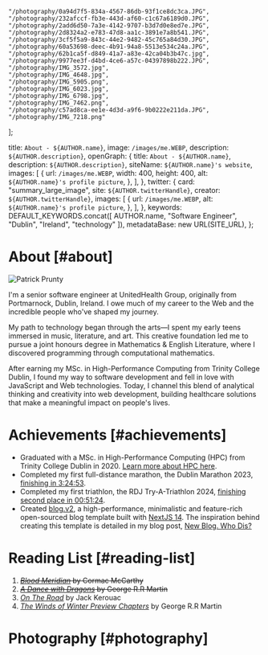 
    "/photography/0a94d7f5-834a-4567-86db-93f1ce8dc3ca.JPG",
    "/photography/232afccf-fb3e-443d-af60-c1c67a6189d0.JPG",
    "/photography/2add6d50-7a3e-4142-9707-b3d7d0e8ed7e.JPG",
    "/photography/2d8324a2-e783-47d8-aa1c-3891e7a8b541.JPG",
    "/photography/3cf5f5a9-843c-44e2-9482-45c765a84d30.JPG",
    "/photography/60a53698-deec-4b91-94a8-5513e534c24a.JPG",
    "/photography/62b1ca5f-d849-41a7-a83e-42ca04b3b47c.jpg",
    "/photography/9977ee3f-d4bd-4ce6-a57c-04397898b222.JPG",
    "/photography/IMG_3572.jpg",
    "/photography/IMG_4648.jpg",
    "/photography/IMG_5905.png",
    "/photography/IMG_6023.jpg",
    "/photography/IMG_6798.jpg",
    "/photography/IMG_7462.png",
    "/photography/c57ad8ca-ee1e-4d3d-a9f6-9b0222e211da.JPG",
    "/photography/IMG_7218.png"
];

  title: `About - ${AUTHOR.name}`,
  image: `/images/me.WEBP`,
  description: `${AUTHOR.description}`,
  openGraph: {
    title: `About - ${AUTHOR.name}`,
    description: `${AUTHOR.description}`,
    siteName: `${AUTHOR.name}'s website`,
    images: [
      {
        url: `/images/me.WEBP`,
        width: 400,
        height: 400,
        alt: `${AUTHOR.name}'s profile picture`,
      },
    ],
  },
  twitter: {
    card: "summary_large_image",
    site: `${AUTHOR.twitterHandle}`,
    creator: `${AUTHOR.twitterHandle}`,
    images: [
      {
        url: `/images/me.WEBP`,
        alt: `${AUTHOR.name}'s profile picture`,
      },
    ],
  },
  keywords: DEFAULT_KEYWORDS.concat([
    AUTHOR.name,
    "Software Engineer",
    "Dublin",
    "Ireland",
    "technology"
  ]),
  metadataBase: new URL(SITE_URL),
};

# About [#about]

<Image
src="/images/me.WEBP"
alt="Patrick Prunty"
className="bg-gray-100 block mt-2 mb-5 mx-auto w-full sm:w-80 md:float-right sm:ml-5 sm:mb-5"
unoptimized
width={160}
height={160}
priority
/>

I'm a senior software engineer at UnitedHealth Group, originally from Portmarnock, Dublin, Ireland. I owe much of my career to the Web and the incredible people who've shaped my journey.

My path to technology began through the arts—I spent my early teens immersed in music, literature, and art. This creative foundation led me to pursue a joint honours degree in Mathematics & English Literature, where I discovered programming through computational mathematics.

After earning my MSc. in High-Performance Computing from Trinity College Dublin, I found my way to software development and fell in love with JavaScript and Web technologies. Today, I channel this blend of analytical thinking and creativity into web development, building healthcare solutions that make a meaningful impact on people's lives.


# Achievements [#achievements]

* Graduated with a MSc. in High-Performance Computing (HPC) from Trinity College Dublin in 2020. [Learn more about HPC here](/blog/high-performance-computing).
* Completed my first full-distance marathon, the Dublin Marathon 2023, [finishing in 3:24:53](https://www.strava.com/activities/10125503113/best-efforts).
* Completed my first triathlon, the RDJ Try-A-Triathlon 2024, [finishing second place in 00:51:24](https://www.strava.com/activities/12229188198).
* Created [blog.v2](https://github.com/pprunty/blog.v2), a high-performance, minimalistic and feature-rich open-sourced blog template built with [NextJS 14](https://nextjs.org/). The inspiration behind creating this template is detailed in my blog post, [New Blog. Who Dis?](/blog/new-blog-who-dis)

# Reading List [#reading-list]

1. ~~*[Blood Meridian](https://en.wikipedia.org/wiki/Blood_Meridian)* by Cormac McCarthy~~
2. ~~*[A Dance with Dragons](https://en.wikipedia.org/wiki/A_Dance_with_Dragons)* by George R.R Martin~~
3. [*On The Road*](https://en.wikipedia.org/wiki/On_the_Road) by Jack Kerouac
3. [*The Winds of Winter Preview Chapters*](/downloads/The%20Winds%20of%20Winter%20(Preview%20Chapters)%20-%20by%20George%20R.R%20Martin%20Compiled%20by%20Patrick%20P.pdf) by George R.R Martin

# Photography [#photography]

<PhotoGrid images={photographyImages} />
